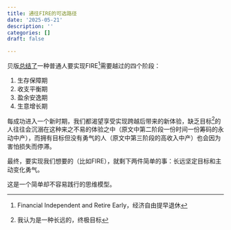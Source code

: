 ```yaml
---
title: 通往FIRE的可选路径
date: '2025-05-21'
description: ''
categories: []
draft: false

---
```


贝版[总结了](https://blog.wenxuecity.com/myblog/23244/202005/24184.html)一种普通人要实现FIRE^[Financial Independent and Retire Early，经济自由提早退休]需要越过的四个阶段：

1. 生存保障期
2. 收支平衡期
3. 盈余安逸期
4. 生意增长期

每成功进入一个新时期，我们都渴望享受实现跨越后带来的新体验，缺乏目标^[我认为是一种长远的，终极目标]的人往往会沉溺在这种来之不易的体验之中（原文中第二阶段一份时间一份筹码的永动中产），而拥有目标但没有勇气的人（原文中第三阶段的高收入中产）也会因为害怕损失而停滞。


最终，要实现我们想要的（比如FIRE），就剩下两件简单的事：长远坚定目标和主动变化勇气。

这是一个简单却不容易践行的思维模型。
